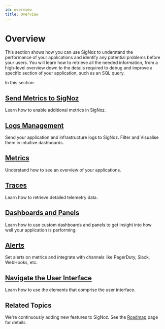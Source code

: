 ```yaml
---
id: overview
title: Overview
---
```


# Overview

This section shows how you can use SigNoz to understand the performance of your applications and identify any potential problems before your users. You will learn how to retrieve all the needed information, from a high-level overview down to the details required to debug and improve a specific section of your application, such as an SQL query.

In this section:

## [Send Metrics to SigNoz](/docs/userguide/send-metrics/)

Learn how to enable additional metrics in SigNoz.

## [Logs Management](/docs/userguide/logs/) 

Send your application and infrastructure logs to SigNoz. Filter and Visualise them in intuitive dashboards.

## [Metrics](/docs/userguide/metrics/)

Understand how to see an overview of your applications.

## [Traces](/docs/userguide/traces/)

Learn how to retrieve detailed telemetry data.

## [Dashboards and Panels](/docs/userguide/manage-dashboards-and-panels/)

Learn how to use custom dashboards and panels to get insight into how well your application is performing.

## [Alerts](/docs/userguide/alerts-management/)

Set alerts on metrics and integrate with channels like PagerDuty, Slack, WebHooks, etc.

## [Navigate the User Interface](/docs/userguide/navigate-user-interface/)

Learn how to use the elements that comprise the user interface.

## Related Topics

We're continuously adding new features to SigNoz. See the [Roadmap](/docs/roadmap/) page for details.

